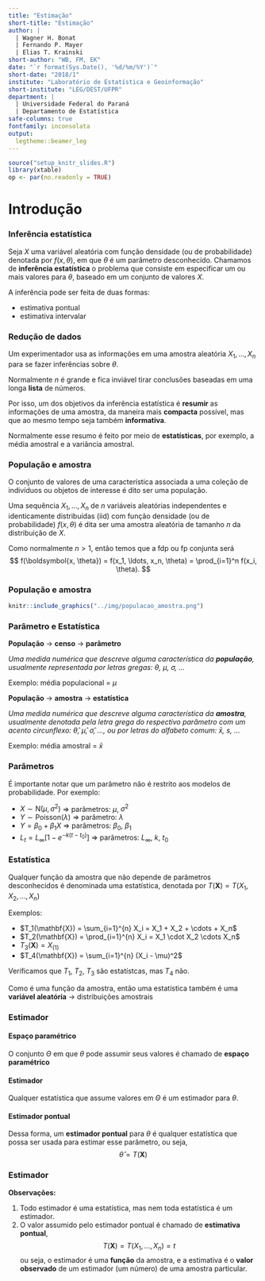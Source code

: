 ```yaml
---
title: "Estimação"
short-title: "Estimação"
author: |
  | Wagner H. Bonat
  | Fernando P. Mayer
  | Elias T. Krainski
short-author: "WB, FM, EK"
date: "`r format(Sys.Date(), '%d/%m/%Y')`"
short-date: "2018/1"
institute: "Laboratório de Estatística e Geoinformação"
short-institute: "LEG/DEST/UFPR"
department: |
  | Universidade Federal do Paraná
  | Departamento de Estatística
safe-columns: true
fontfamily: inconsolata
output:
  legtheme::beamer_leg
---
```


```r
source("setup_knitr_slides.R")
library(xtable)
op <- par(no.readonly = TRUE)
```

# Introdução

### Inferência estatística

Seja $X$ uma variável aleatória com função densidade (ou de
probabilidade) denotada por $f(x,\theta)$, em que $\theta$ é um
parâmetro desconhecido. Chamamos de **inferência estatística** o
problema que consiste em especificar um ou mais valores para $\theta$,
baseado em um conjunto de valores $X$.

A inferência pode ser feita de duas formas:

- estimativa pontual
- estimativa intervalar

### Redução de dados

Um experimentador usa as informações em uma amostra aleatória $X_1,
\ldots, X_n$ para se fazer inferências sobre $\theta$.

Normalmente $n$ é grande e fica inviável tirar conclusões baseadas em
uma longa **lista** de números.

Por isso, um dos objetivos da inferência estatística é **resumir** as
informações de uma amostra, da maneira mais **compacta** possível, mas
que ao mesmo tempo seja também **informativa**.

Normalmente esse resumo é feito por meio de **estatísticas**, por
exemplo, a média amostral e a variância amostral.

### População e amostra

O  conjunto de valores de uma característica associada a uma coleção
de indivíduos ou objetos de interesse é dito ser uma população.

Uma sequência $X_1, \ldots, X_n$ de $n$ variáveis aleatórias
independentes e identicamente distribuídas (iid) com função
densidade (ou de probabilidade) $f(x,\theta)$ é dita ser uma amostra
aleatória de tamanho $n$ da distribuição de $X$.

Como normalmente $n>1$, então temos que a fdp ou fp conjunta será
$$
f(\boldsymbol{x, \theta}) = f(x_1, \ldots, x_n, \theta) = \prod_{i=1}^n
f(x_i, \theta).
$$

### População e amostra

```r
knitr::include_graphics("../img/populacao_amostra.png")
```

### Parâmetro e Estatística

**População** $\rightarrow$ **censo** $\rightarrow$ **parâmetro**

*Uma medida numérica que descreve alguma
característica da **população**, usualmente representada
por letras gregas: $\theta$, $\mu$, $\sigma$, $\ldots$*

Exemplo: média populacional = $\mu$

\vspace{1em}
\hrule
\vspace{1em}

**População** $\rightarrow$ **amostra** $\rightarrow$ **estatística**

*Uma medida numérica que descreve alguma
característica da **amostra**, usualmente denotada pela
letra grega do respectivo parâmetro com um acento circunflexo:
$\hat\theta$, $\hat\mu$, $\hat\sigma$, $\ldots$, ou por letras do
alfabeto comum: $\bar x$, $s$, $\ldots$*

Exemplo: média amostral = $\bar{x}$

### Parâmetros

É importante notar que um parâmetro não é restrito aos modelos de
probabilidade. Por exemplo:

- $X \sim \text{N}(\mu, \sigma^2)$ $\Rightarrow$ parâmetros: $\mu$, $\sigma^2$
- $Y \sim \text{Poisson}(\lambda)$ $\Rightarrow$ parâmetro: $\lambda$
- $Y = \beta_0 + \beta_1 X$ $\Rightarrow$ parâmetros: $\beta_0$, $\beta_1$
- $L_t = L_{\infty}[1 - e^{-k(t - t_0)}]$ $\Rightarrow$ parâmetros:
$L_{\infty}$, $k$, $t_0$

### Estatística

Qualquer função da amostra que não depende de parâmetros desconhecidos é
denominada uma estatística, denotada por $T(\mathbf{X}) = T(X_1, X_2,
\ldots, X_n)$

Exemplos:

- $T_1(\mathbf{X}) = \sum_{i=1}^{n} X_i = X_1 + X_2 + \cdots + X_n$
- $T_2(\mathbf{X}) = \prod_{i=1}^{n} X_i = X_1 \cdot X_2 \cdots X_n$
- $T_3(\mathbf{X}) = X_{(1)}$
- $T_4(\mathbf{X}) = \sum_{i=1}^{n} (X_i - \mu)^2$

\pause

Verificamos que $T_1$, $T_2$, $T_3$ são estatístcas, mas $T_4$
não.

Como é uma função da amostra, então uma estatística também é uma
**variável aleatória** $\rightarrow$ distribuições amostrais

### Estimador

#### Espaço paramétrico
O conjunto $\Theta$ em que $\theta$ pode assumir seus valores é
chamado de **espaço paramétrico**

#### Estimador
Qualquer estatística que assume valores em $\Theta$ é um estimador
para $\theta$.

#### Estimador pontual
Dessa forma, um **estimador pontual** para $\theta$ é qualquer
estatística que possa ser usada para estimar esse parâmetro, ou seja,
$$\hat{\theta} = T(\mathbf{X})$$

### Estimador

**Observações:**

1. Todo estimador é uma estatística, mas nem toda estatística é um
estimador.
2. O valor assumido pelo estimador pontual é chamado de
**estimativa pontual**,$$T(\mathbf{X}) = T(X_1, \ldots, X_n) = t$$
ou seja, o estimador é uma **função** da amostra, e a estimativa
é o **valor observado** de um estimador (um número) de uma
amostra particular.
